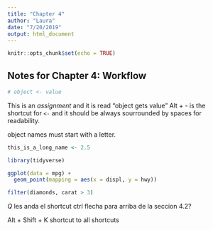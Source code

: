 ```yaml
---
title: "Chapter 4"
author: "Laura"
date: "7/20/2019"
output: html_document
---
```


```r
knitr::opts_chunk$set(echo = TRUE)
```

## Notes for Chapter 4: Workflow

```r
# object <- value
```

This is an _assignment_ and it is read "object gets value"
Alt + - is the shortcut for `<-` and it should be always sourrounded by spaces for readability.

object names must start with a letter.

```r
this_is_a_long_name <- 2.5

library(tidyverse)

ggplot(data = mpg) +
  geom_point(mapping = aes(x = displ, y = hwy))

filter(diamonds, carat > 3)

```

*Q* les anda el shortcut ctrl flecha para arriba de la seccion 4.2?

Alt + Shift + K shortcut to all shortcuts

